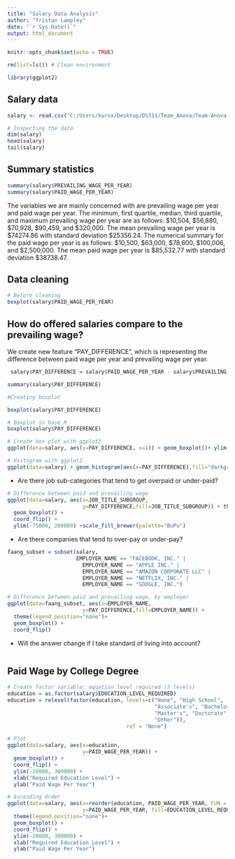 ```yaml
---
title: "Salary Data Analysis"
author: "Tristan Lampley"
date: "`r Sys.Date()`"
output: html_document
---
```


```r
knitr::opts_chunk$set(echo = TRUE)
```

```r
rm(list=ls()) # Clean environment
```

```r
library(ggplot2)
```

## Salary data

```r
salary <- read.csv("C:/Users/kurox/Desktop/DS311/Team_Anova/Team-Anova-Project/Tristan_WIP/salary_data_states.csv")
```

```r
# Inspecting the data
dim(salary)
head(salary)
tail(salary)
```

## Summary statistics

```r
summary(salary$PREVAILING_WAGE_PER_YEAR)
summary(salary$PAID_WAGE_PER_YEAR)
```

The variables we are mainly concerned with are prevailing wage per year and paid wage per year. The minimum, first quartile, median, third quartile, and maximum prevailing wage per year are as follows: \$10,504, \$56,880, \$70,928, \$90,459, and \$320,000. The mean prevailing wage per year is \$74274.86 with standard deviation \$25356.24. The numerical summary for the paid wage per year is as follows: \$10,500, \$63,000, \$78,600, \$100,006, and \$2,500,000. The mean paid wage per year is \$85,532.77 with standard deviation $38738.47. 

## Data cleaning

```r
# Before cleaning
boxplot(salary$PAID_WAGE_PER_YEAR)


```

## How do offered salaries compare to the prevailing wage?

We create new feature "PAY_DIFFERENCE", which is representing the difference between paid wage per year and prevailing wage per year.

```r
 salary$PAY_DIFFERENCE = salary$PAID_WAGE_PER_YEAR - salary$PREVAILING_WAGE_PER_YEAR

summary(salary$PAY_DIFFERENCE)

#Creating boxplot

boxplot(salary$PAY_DIFFERENCE)

# Boxplot in base R
boxplot(salary$PAY_DIFFERENCE)

# Create box plot with ggplot2
ggplot(data=salary, aes(y=PAY_DIFFERENCE, x=1)) + geom_boxplot()+ ylim(-25000,50000)+coord_flip() + geom_boxplot(fill="darkgreen", alpha=0.25)  

# Histogram with ggplot2
ggplot(data=salary) + geom_histogram(aes(x=PAY_DIFFERENCE),fill="darkgreen", alpha=0.25)+ xlim(-25000,50000)  


```

- Are there job sub-categories that tend to get overpaid or under-paid?


```r
# Difference between paid and prevailing wage
ggplot(data=salary, aes(x=JOB_TITLE_SUBGROUP,
                        y=PAY_DIFFERENCE,fill=JOB_TITLE_SUBGROUP)) + theme(legend.position="none")+
  geom_boxplot() +
  coord_flip() + 
  ylim(-75000, 200000) +scale_fill_brewer(palette="BuPu")

```

- Are there companies that tend to over-pay or under-pay?

```r
faang_subset = subset(salary, 
                      EMPLOYER_NAME == "FACEBOOK, INC." | 
                        EMPLOYER_NAME == "APPLE INC." | 
                        EMPLOYER_NAME == "AMAZON CORPORATE LLC" | 
                        EMPLOYER_NAME == "NETFLIX, INC." | 
                        EMPLOYER_NAME == "GOOGLE, INC.")

# Difference between paid and prevailing wage, by employer
ggplot(data=faang_subset, aes(x=EMPLOYER_NAME,
                        y=PAY_DIFFERENCE,fill=EMPLOYER_NAME)) +
  theme(legend.position="none")+
  geom_boxplot() +
  coord_flip() 

```

-  Will the answer change if I take standard of living into account?

```r
```

## Paid Wage by College Degree

```r
# Create factor variable: equation level required (7 levels)
education = as.factor(salary$EDUCATION_LEVEL_REQUIRED)
education = relevel(factor(education, levels=c("None", "High School", 
                                               "Associate's", "Bachelor's", 
                                               "Master's", "Doctorate", 
                                               "Other")), 
                                      ref = "None")

# Plot
ggplot(data=salary, aes(x=education,
                        y=PAID_WAGE_PER_YEAR)) + 
  geom_boxplot() +
  coord_flip() +
  ylim(-20000, 300000) + 
  xlab("Required Education Level") + 
  ylab("Paid Wage Per Year")

# Ascending Order
ggplot(data=salary, aes(x=reorder(education, PAID_WAGE_PER_YEAR, FUN = median),
                        y=PAID_WAGE_PER_YEAR, fill=EDUCATION_LEVEL_REQUIRED)) +
  theme(legend.position="none")+
  geom_boxplot() +
  coord_flip() +
  ylim(-20000, 300000) + 
  xlab("Required Education Level") + 
  ylab("Paid Wage Per Year")
```


